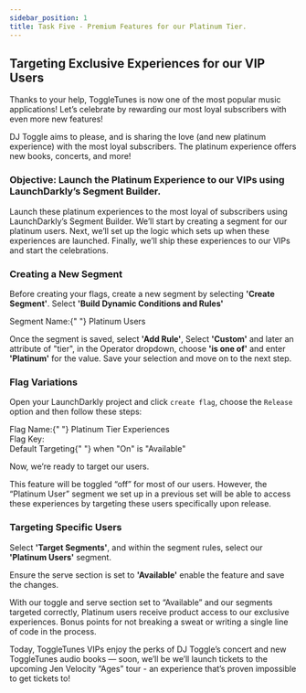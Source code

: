 ```yaml
---
sidebar_position: 1
title: Task Five - Premium Features for our Platinum Tier.
---
```



## Targeting Exclusive Experiences for our VIP Users

Thanks to your help, ToggleTunes is now one of the most popular music applications! Let’s celebrate by rewarding our most loyal subscribers with even more new features!

DJ Toggle aims to please, and is sharing the love (and new platinum experience) with the most loyal subscribers. The platinum experience offers new books, concerts, and more!

### Objective\: Launch the Platinum Experience to our VIPs using LaunchDarkly’s Segment Builder.
Launch these platinum experiences to the most loyal of subscribers using LaunchDarkly’s Segment Builder. We’ll start by creating a segment for our platinum users. Next, we’ll set up the logic which sets up when these experiences are launched. Finally, we’ll ship these experiences to our VIPs and start the celebrations.

### Creating a New Segment

Before creating your flags, create a new segment by selecting **'Create Segment'**. Select **'Build Dynamic Conditions and Rules'**

<div className="text-lg font-bold text-blue-500">
  Segment Name:{" "}
  <span className="text-black dark:text-white font-normal">
    Platinum Users
  </span>
</div>

Once the segment is saved, select **'Add Rule'**, Select **'Custom'** and later an attribute of "tier", in the Operator dropdown, choose **'is one of'** and enter **'Platinum'** for the value. Save your selection and move on to the next step.

### Flag Variations
Open your LaunchDarkly project and click `create flag`, choose the `Release` option and then follow these steps:

<div className="text-lg font-bold text-blue-500">
  Flag Name:{" "}
  <span className="text-black dark:text-white font-normal">
    Platinum Tier Experiences
  </span>
</div>

<div className="flex items-center space-x-3">
  <span className="text-lg text-blue-500 font-bold">Flag Key:</span>
  <CopyField value="platinumTier" client:load />
</div>

<div className="text-lg font-bold text-blue-500">
  Default Targeting{" "}
  <span className="text-black dark:text-white font-normal">
    when "On" is "Available"
  </span>
</div>

Now, we’re ready to target our users.

This feature will be toggled “off” for most of our users.  However, the “Platinum User” segment we set up in a previous set will be able to access these experiences by targeting these users specifically upon release.

### Targeting Specific Users

Select **'Target Segments'**, and within the segment rules, select our **'Platinum Users'** segment.

Ensure the serve section is set to **'Available'** enable the feature and save the changes.

With our toggle and serve section set to “Available” and our segments targeted correctly, Platinum users receive product access to our exclusive experiences. Bonus points for not breaking a sweat or writing a single line of code in the process.

Today, ToggleTunes VIPs enjoy the perks of DJ Toggle’s concert and new ToggleTunes audio books — soon, we’ll be we’ll launch tickets to the upcoming Jen Velocity “Ages” tour - an experience that’s proven impossible to get tickets to!
